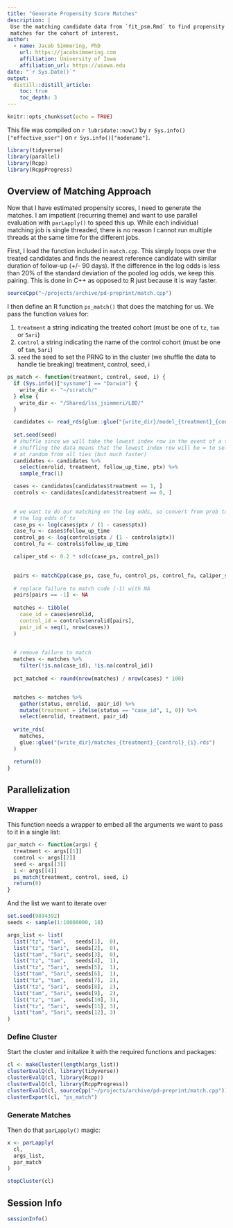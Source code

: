 ```yaml
---
title: "Generate Propensity Score Matches"
description: |
 Use the matching candidate data from `fit_psm.Rmd` to find propensity score
 matches for the cohort of interest.
author:
  - name: Jacob Simmering, PhD 
    url: https://jacobsimmering.com
    affiliation: University of Iowa
    affiliation_url: https://uiowa.edu
date: "`r Sys.Date()`"
output: 
  distill::distill_article:
    toc: true
    toc_depth: 3
---
```


```r
knitr::opts_chunk$set(echo = TRUE)
```

This file was compiled on `r lubridate::now()` by 
``r Sys.info()["effective_user"]`` on `r Sys.info()["nodename"]`. 

```r
library(tidyverse)
library(parallel)
library(Rcpp)
library(RcppProgress)
```

## Overview of Matching Approach
Now that I have estimated propensity scores, I need to generate the matches. 
I am impatient (recurring theme) and want to use parallel evaluation with 
`parLapply()` to speed this up. While each individual matching job is single
threaded, there is no reason I cannot run multiple threads at the same time
for the different jobs. 

First, I load the function included in `match.cpp`. This simply loops over the
treated candidates and finds the nearest reference candidate with similar 
duration of follow-up (+/- 90 days). If the difference in the log odds is less
than 20% of the standard deviation of the pooled log odds, we keep this
pairing. This is done in C++ as opposed to R just because it is way faster.

```r
sourceCpp("~/projects/archive/pd-preprint/match.cpp")
```

I then define an R function `ps_match()` that does the matching for us. We pass
the function values for:

1. `treatment` a string indicating the treated cohort (must be one of `tz`, 
`tam` or `5ari`)
2. `control` a string indicating the name of the control cohort (must be one of
`tam`, `5ari`)
3. `seed` the seed to set the PRNG to in the cluster (we shuffle the data to
handle tie breaking)
treatment, control, seed, i

```r
ps_match <- function(treatment, control, seed, i) {
  if (Sys.info()["sysname"] == "Darwin") {
    write_dir <- "~/scratch/"
  } else {
    write_dir <- "/Shared/lss_jsimmeri/LBD/"
  }

  candidates <- read_rds(glue::glue("{write_dir}/model_{treatment}_{control}_{i}.rds"))
  
  set.seed(seed)
  # shuffle since we will take the lowest index row in the event of a tie
  # shuffling the data means that the lowest index row will be = to selecting
  # at random from all ties (but much faster)
  candidates <- candidates %>%
    select(enrolid, treatment, follow_up_time, ptx) %>%
    sample_frac(1)

  cases <- candidates[candidates$treatment == 1, ]
  controls <- candidates[candidates$treatment == 0, ]

  
  # we want to do our matching on the log odds, so convert from prob tx to
  # the log odds of tx
  case_ps <- log(cases$ptx / (1 - cases$ptx))
  case_fu <- cases$follow_up_time
  control_ps <- log(controls$ptx / (1 - controls$ptx))
  control_fu <- controls$follow_up_time

  caliper_std <- 0.2 * sd(c(case_ps, control_ps))

  
  pairs <- matchCpp(case_ps, case_fu, control_ps, control_fu, caliper_std)
  
  # replace failure to match code (-1) with NA
  pairs[pairs == -1] <- NA
  
  matches <- tibble(
    case_id = cases$enrolid,
    control_id = controls$enrolid[pairs],
    pair_id = seq(1, nrow(cases))
  )

  
  # remove failure to match
  matches <- matches %>%
    filter(!is.na(case_id), !is.na(control_id))
  
  pct_matched <- round(nrow(matches) / nrow(cases) * 100)


  matches <- matches %>%
    gather(status, enrolid, -pair_id) %>%
    mutate(treatment = ifelse(status == "case_id", 1, 0)) %>%
    select(enrolid, treatment, pair_id)
  
  write_rds(
    matches,
    glue::glue("{write_dir}/matches_{treatment}_{control}_{i}.rds")
  )

  return(0)
}
```

## Parallelization
### Wrapper
This function needs a wrapper to embed all the arguments we want to pass to it
in a single list:

```r
par_match <- function(args) {
  treatment <- args[[1]]
  control <- args[[2]]
  seed <- args[[3]]
  i <- args[[4]]
  ps_match(treatment, control, seed, i)
  return(0)
}
```

And the list we want to iterate over

```r
set.seed(9894392)
seeds <- sample(1:10000000, 18)

args_list <- list(
  list("tz", "tam",   seeds[1],  0),
  list("tz", "5ari",  seeds[2],  0),
  list("tam", "5ari", seeds[3],  0),
  list("tz", "tam",   seeds[4],  1),
  list("tz", "5ari",  seeds[5],  1),
  list("tam", "5ari", seeds[6],  1),
  list("tz", "tam",   seeds[7],  2),
  list("tz", "5ari",  seeds[8],  2),
  list("tam", "5ari", seeds[9],  2),
  list("tz", "tam",   seeds[10], 3),
  list("tz", "5ari",  seeds[11], 3),
  list("tam", "5ari", seeds[12], 3)
)
```

### Define Cluster
Start the cluster and initalize it with the required functions and packages:

```r
cl <- makeCluster(length(args_list))
clusterEvalQ(cl, library(tidyverse))
clusterEvalQ(cl, library(Rcpp))
clusterEvalQ(cl, library(RcppProgress))
clusterEvalQ(cl, sourceCpp("~/projects/archive/pd-preprint/match.cpp"))
clusterExport(cl, "ps_match")
```

### Generate Matches
Then do that `parLapply()` magic:

```r
x <- parLapply(
  cl,
  args_list,
  par_match
)
```

```r
stopCluster(cl)
```

## Session Info
```r
sessionInfo()
```